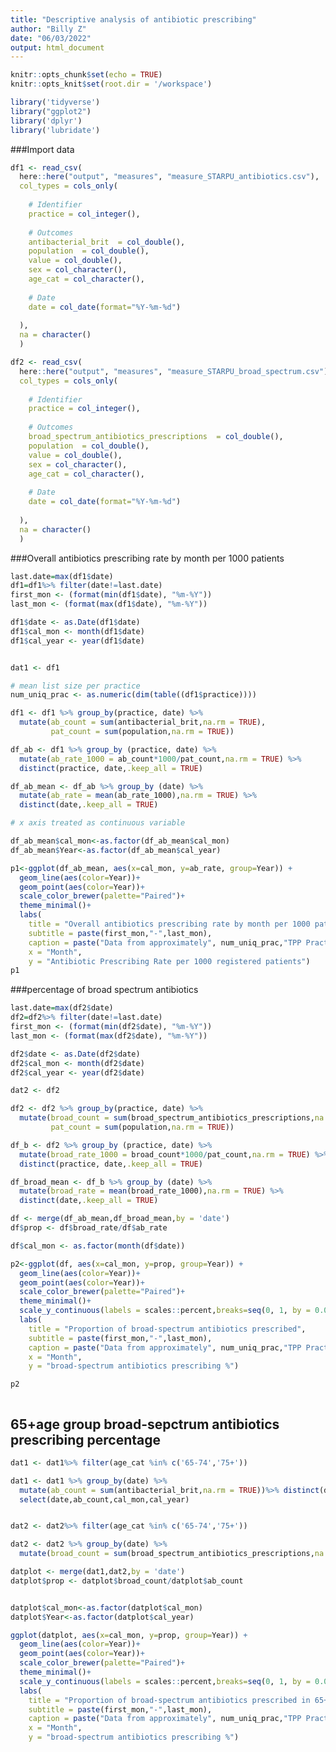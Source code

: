 ```yaml
---
title: "Descriptive analysis of antibiotic prescribing"
author: "Billy Z"
date: "06/03/2022"
output: html_document
---
```


```r
knitr::opts_chunk$set(echo = TRUE)
knitr::opts_knit$set(root.dir = '/workspace')
```



```r
library('tidyverse')
library("ggplot2")
library('dplyr')
library('lubridate')
```



###Import data

```r
df1 <- read_csv(
  here::here("output", "measures", "measure_STARPU_antibiotics.csv"),
  col_types = cols_only(
    
    # Identifier
    practice = col_integer(),
    
    # Outcomes
    antibacterial_brit  = col_double(),
    population  = col_double(),
    value = col_double(),
    sex = col_character(),
    age_cat = col_character(),
    
    # Date
    date = col_date(format="%Y-%m-%d")
    
  ),
  na = character()
  )

df2 <- read_csv(
  here::here("output", "measures", "measure_STARPU_broad_spectrum.csv"),
  col_types = cols_only(
    
    # Identifier
    practice = col_integer(),
    
    # Outcomes
    broad_spectrum_antibiotics_prescriptions  = col_double(),
    population  = col_double(),
    value = col_double(),
    sex = col_character(),
    age_cat = col_character(),
    
    # Date
    date = col_date(format="%Y-%m-%d")
    
  ),
  na = character()
  )


```

###Overall antibiotics prescribing rate by month per 1000 patients

```r

last.date=max(df1$date)
df1=df1%>% filter(date!=last.date)
first_mon <- (format(min(df1$date), "%m-%Y"))
last_mon <- (format(max(df1$date), "%m-%Y"))

df1$date <- as.Date(df1$date)
df1$cal_mon <- month(df1$date)
df1$cal_year <- year(df1$date)


dat1 <- df1

# mean list size per practice 
num_uniq_prac <- as.numeric(dim(table((df1$practice))))

df1 <- df1 %>% group_by(practice, date) %>%
  mutate(ab_count = sum(antibacterial_brit,na.rm = TRUE),
         pat_count = sum(population,na.rm = TRUE)) 

df_ab <- df1 %>% group_by (practice, date) %>%
  mutate(ab_rate_1000 = ab_count*1000/pat_count,na.rm = TRUE) %>%
  distinct(practice, date,.keep_all = TRUE)

df_ab_mean <- df_ab %>% group_by (date) %>%
  mutate(ab_rate = mean(ab_rate_1000),na.rm = TRUE) %>%
  distinct(date,.keep_all = TRUE)

# x axis treated as continuous variable

df_ab_mean$cal_mon<-as.factor(df_ab_mean$cal_mon)
df_ab_mean$Year<-as.factor(df_ab_mean$cal_year)

p1<-ggplot(df_ab_mean, aes(x=cal_mon, y=ab_rate, group=Year)) +
  geom_line(aes(color=Year))+
  geom_point(aes(color=Year))+ 
  scale_color_brewer(palette="Paired")+
  theme_minimal()+
  labs(
    title = "Overall antibiotics prescribing rate by month per 1000 patients",
    subtitle = paste(first_mon,"-",last_mon),
    caption = paste("Data from approximately", num_uniq_prac,"TPP Practices"),
    x = "Month",
    y = "Antibiotic Prescribing Rate per 1000 registered patients")
p1


```



###percentage of broad spectrum antibiotics


```r

last.date=max(df2$date)
df2=df2%>% filter(date!=last.date)
first_mon <- (format(min(df2$date), "%m-%Y"))
last_mon <- (format(max(df2$date), "%m-%Y"))

df2$date <- as.Date(df2$date)
df2$cal_mon <- month(df2$date)
df2$cal_year <- year(df2$date)

dat2 <- df2

df2 <- df2 %>% group_by(practice, date) %>%
  mutate(broad_count = sum(broad_spectrum_antibiotics_prescriptions,na.rm = TRUE),
         pat_count = sum(population,na.rm = TRUE)) 

df_b <- df2 %>% group_by (practice, date) %>%
  mutate(broad_rate_1000 = broad_count*1000/pat_count,na.rm = TRUE) %>%
  distinct(practice, date,.keep_all = TRUE)

df_broad_mean <- df_b %>% group_by (date) %>%
  mutate(broad_rate = mean(broad_rate_1000),na.rm = TRUE) %>%
  distinct(date,.keep_all = TRUE) 

df <- merge(df_ab_mean,df_broad_mean,by = 'date')
df$prop <- df$broad_rate/df$ab_rate

df$cal_mon <- as.factor(month(df$date))

p2<-ggplot(df, aes(x=cal_mon, y=prop, group=Year)) +
  geom_line(aes(color=Year))+
  geom_point(aes(color=Year))+
  scale_color_brewer(palette="Paired")+
  theme_minimal()+
  scale_y_continuous(labels = scales::percent,breaks=seq(0, 1, by = 0.005))+
  labs(
    title = "Proportion of broad-spectrum antibiotics prescribed",
    subtitle = paste(first_mon,"-",last_mon),
    caption = paste("Data from approximately", num_uniq_prac,"TPP Practices"),
    x = "Month",
    y = "broad-spectrum antibiotics prescribing %")

p2



```



## 65+age group broad-sepctrum antibiotics prescribing percentage

```r

dat1 <- dat1%>% filter(age_cat %in% c('65-74','75+'))

dat1 <- dat1 %>% group_by(date) %>%
  mutate(ab_count = sum(antibacterial_brit,na.rm = TRUE))%>% distinct(date,.keep_all = TRUE)%>%
  select(date,ab_count,cal_mon,cal_year)


dat2 <- dat2%>% filter(age_cat %in% c('65-74','75+'))

dat2 <- dat2 %>% group_by(date) %>%
  mutate(broad_count = sum(broad_spectrum_antibiotics_prescriptions,na.rm = TRUE))%>% distinct(date,.keep_all = TRUE)%>%  select(date,broad_count)

datplot <- merge(dat1,dat2,by = 'date')
datplot$prop <- datplot$broad_count/datplot$ab_count


datplot$cal_mon<-as.factor(datplot$cal_mon)
datplot$Year<-as.factor(datplot$cal_year)

ggplot(datplot, aes(x=cal_mon, y=prop, group=Year)) +
  geom_line(aes(color=Year))+
  geom_point(aes(color=Year))+
  scale_color_brewer(palette="Paired")+
  theme_minimal()+
  scale_y_continuous(labels = scales::percent,breaks=seq(0, 1, by = 0.005))+
  labs(
    title = "Proportion of broad-spectrum antibiotics prescribed in 65+ age group",
    subtitle = paste(first_mon,"-",last_mon),
    caption = paste("Data from approximately", num_uniq_prac,"TPP Practices"),
    x = "Month",
    y = "broad-spectrum antibiotics prescribing %")


```



